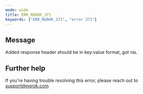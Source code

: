 ```yaml
---
mode: wide
title: ERR_NGROK_371
keywords: ["ERR_NGROK_371", "error 371"]
---
```


## Message

Added response header should be in key:value format, got `VAL`

## Further help

If you're having trouble resolving this error, please reach out to [support@ngrok.com](mailto:support@ngrok.com?subject=Help%20with%20ERR_NGROK_371)
